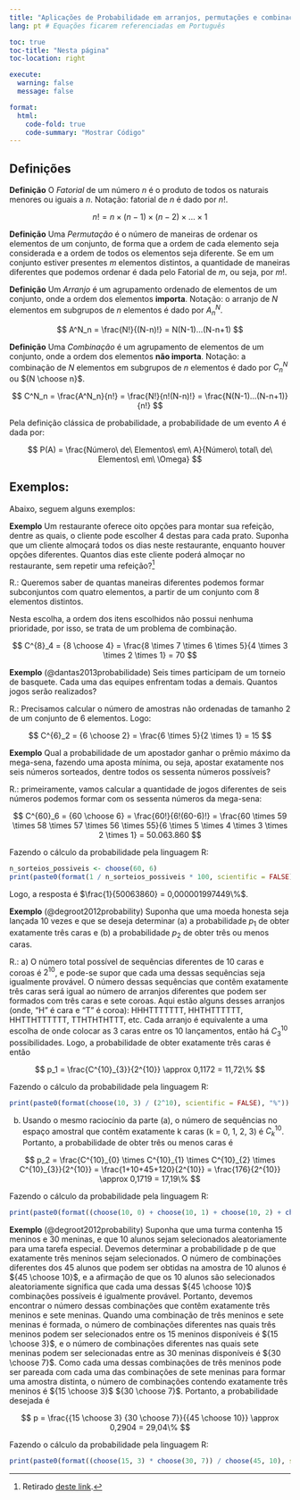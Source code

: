 ```yaml
---
title: "Aplicações de Probabilidade em arranjos, permutações e combinações"
lang: pt # Equações ficarem referenciadas em Português

toc: true
toc-title: "Nesta página"
toc-location: right

execute: 
  warning: false
  message: false

format:
  html:
    code-fold: true
    code-summary: "Mostrar Código"
---
```


## Definições

**Definição** O *Fatorial* de um número $n$ é o produto de todos os naturais menores ou iguais a $n$. Notação: fatorial de $n$ é dado por $n!$.

$$
n! = n\times(n-1)\times(n-2)\times ... \times 1
$$

**Definição** Uma *Permutação* é o número de maneiras de ordenar os elementos de um conjunto, de forma que a ordem de cada elemento seja considerada e a ordem de todos os elementos seja diferente. Se em um conjunto estiver presentes $m$ elementos distintos, a quantidade de maneiras diferentes que podemos ordenar é dada pelo Fatorial de $m$, ou seja, por $m!$.

**Definição** Um *Arranjo* é um agrupamento ordenado de elementos de um conjunto, onde a ordem dos elementos **importa**. Notação: o arranjo de $N$ elementos em subgrupos de $n$ elementos é dado por $A^N_n$.

$$
A^N_n = \frac{N!}{(N-n)!} = N(N-1)...(N-n+1)
$$

**Definição** Uma *Combinação* é um agrupamento de elementos de um conjunto, onde a ordem dos elementos **não importa**. Notação: a combinação de $N$ elementos em subgrupos de $n$ elementos é dado por $C^N_n$ ou ${N \choose n}$.

$$
C^N_n = \frac{A^N_n}{n!} = \frac{N!}{n!(N-n)!} = \frac{N(N-1)...(N-n+1)}{n!}
$$

Pela definição clássica de probabilidade, a probabilidade de um evento $A$ é dada por:

$$
P(A) = \frac{Número\ de\ Elementos\ em\ A}{Número\ total\ de\ Elementos\ em\ \Omega}
$$

## Exemplos:

Abaixo, seguem alguns exemplos:

**Exemplo** Um restaurante oferece oito opções para montar sua refeição, dentre as quais, o cliente pode escolher 4 destas para cada prato. Suponha que um cliente almoçará todos os dias neste restaurante, enquanto houver opções diferentes. Quantos dias este cliente poderá almoçar no restaurante, sem repetir uma refeição?^[Retirado [deste link](https://www.todamateria.com.br/analise-combinatoria/).]

R.: Queremos saber de quantas maneiras diferentes podemos formar subconjuntos com quatro elementos, a partir de um conjunto com 8 elementos distintos.

Nesta escolha, a ordem dos itens escolhidos não possui nenhuma prioridade, por isso, se trata de um problema de combinação.

$$
C^{8}_4 = {8 \choose 4} = \frac{8 \times 7 \times 6 \times 5}{4 \times 3 \times 2 \times 1} = 70
$$

**Exemplo** (@dantas2013probabilidade) Seis times participam de um torneio de basquete. Cada uma das equipes enfrentam todas a demais. Quantos jogos serão realizados?

R.: Precisamos calcular o número de amostras não ordenadas de tamanho 2 de um conjunto de 6 elementos. Logo:

$$
C^{6}_2 = {6 \choose 2} = \frac{6 \times 5}{2 \times 1} = 15
$$

**Exemplo** Qual a probabilidade de um apostador ganhar o prêmio máximo da mega-sena, fazendo uma aposta mínima, ou seja, apostar exatamente nos seis números sorteados, dentre todos os sessenta números possíveis?

R.: primeiramente, vamos calcular a quantidade de jogos diferentes de seis números podemos formar com os sessenta números da mega-sena:

$$
C^{60}_6 = {60 \choose 6} = \frac{60!}{6!(60-6)!} = \frac{60 \times 59  \times 58  \times 57  \times 56  \times 55}{6 \times 5 \times 4 \times 3 \times 2 \times 1} = 50.063.860
$$

Fazendo o cálculo da probabilidade pela linguagem R:

```r
n_sorteios_possiveis <- choose(60, 6)
print(paste0(format(1 / n_sorteios_possiveis * 100, scientific = FALSE), "%"))
```

Logo, a resposta é $\frac{1}{50063860} = 0,000001997449\%$.

**Exemplo** (@degroot2012probability) Suponha que uma moeda honesta seja lançada 10 vezes e que se deseja determinar (a) a probabilidade $p_1$ de obter exatamente três caras e (b) a probabilidade $p_2$ de obter três ou menos caras.

R.: a) O número total possível de sequências diferentes de 10 caras e coroas é $2^{10}$, e pode-se supor que cada uma dessas sequências seja igualmente provável. O número dessas sequências que contêm exatamente três caras será igual ao número de arranjos diferentes que podem ser formados com três caras e sete coroas. Aqui estão alguns desses arranjos (onde, "H" é cara e "T" é coroa): HHHTTTTTTT, HHTHTTTTTT, HHTTHTTTTTT, TTHTHTHTTT, etc. Cada arranjo é equivalente a uma escolha de onde colocar as 3 caras entre os 10 lançamentos, então há $C^{10}_3$ possibilidades. Logo, a probabilidade de obter exatamente três caras é então

$$
p_1 = \frac{C^{10}_{3}}{2^{10}} \approx 0,1172 = 11,72\%
$$

Fazendo o cálculo da probabilidade pela linguagem R:

```r
print(paste0(format(choose(10, 3) / (2^10), scientific = FALSE), "%"))
```

b) Usando o mesmo raciocínio da parte (a), o número de sequências no espaço amostral que contêm exatamente k caras (k = 0, 1, 2, 3) é $C^{10}_k$. Portanto, a probabilidade de obter três ou menos caras é


$$
p_2 = \frac{C^{10}_{0} \times C^{10}_{1} \times C^{10}_{2} \times C^{10}_{3}}{2^{10}} = \frac{1+10+45+120}{2^{10}} = \frac{176}{2^{10}} \approx 0,1719 = 17,19\%
$$

Fazendo o cálculo da probabilidade pela linguagem R:

```r
print(paste0(format((choose(10, 0) + choose(10, 1) + choose(10, 2) + choose(10, 3)) / (2^10), scientific = FALSE), "%"))
```

**Exemplo** (@degroot2012probability) Suponha que uma turma contenha 15 meninos e 30 meninas, e que 10 alunos sejam selecionados aleatoriamente para uma tarefa especial. Devemos determinar a probabilidade p de que exatamente três meninos sejam selecionados. O número de combinações diferentes dos 45 alunos que podem ser obtidas na amostra de 10 alunos é ${45 \choose 10}$, e a afirmação de que os 10 alunos são selecionados aleatoriamente significa que cada uma dessas ${45 \choose 10}$ combinações possíveis é igualmente provável. Portanto, devemos encontrar o número dessas combinações que contêm exatamente três meninos e sete meninas. Quando uma combinação de três meninos e sete meninas é formada, o número de
combinações diferentes nas quais três meninos podem ser selecionados entre os 15 meninos disponíveis é ${15 \choose 3}$, e o número de combinações diferentes nas quais sete meninas podem ser selecionadas entre as 30 meninas disponíveis é
${30 \choose 7}$. Como cada uma dessas combinações de três meninos pode ser pareada com cada uma das combinações de sete meninas para formar uma amostra distinta, o número de combinações contendo exatamente três meninos é ${15 \choose 3}$ ${30 \choose 7}$. Portanto, a probabilidade desejada é

$$
p = \frac{{15 \choose 3} {30 \choose 7}}{{45 \choose 10}} \approx 0,2904 = 29,04\%
$$

Fazendo o cálculo da probabilidade pela linguagem R:

```r
print(paste0(format((choose(15, 3) * choose(30, 7)) / choose(45, 10), scientific = FALSE), "%"))
```
